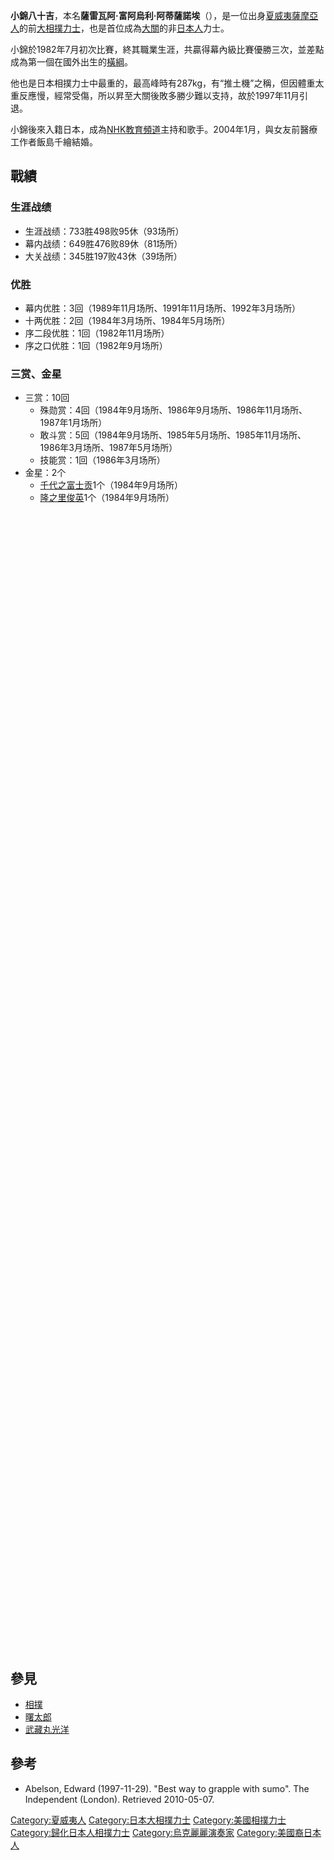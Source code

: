 {{Infobox 力士
|姓名 = 小錦八十吉
|图片 = [[File:Konishiki.jpg|180px]]
|说明 = 
|四股名 = 
|本名 = Saleva'a Fuauli Atisano'e<br/>日本姓名:鹽田八十吉
|昵称 = 
|出生 = {{birth date and age|1963|12|31}}
|出生地 = [[美国|美国]], [[夏威夷州|夏威夷州]], [[檀香山|檀香山]]
|去世 = 
|籍贯 = 
|身高 = 187cm(現在183cm)
|體重 = 275kg(現在153kg)
|BMI = 
|所属部屋 = [[高砂部屋|高砂部屋]]
|得意技 = 
|目前排名 = 
|最高等级 = [[大关|大关]]
|终生战绩 = 733胜498败95休（93场所）
|幕内战绩 = 649胜476败89休（81场所）
|冠军 = 幕内优胜：3回<br /> 十两优胜：2回<br /> 序二段优胜：1回<br /> 序之口优胜：1回
|奖金 = 
|首次登场 = 1982年7月
|新十両 = 
|晋升幕内 = 1984年7月
|辞职 = 1997年11月
|辞职后担任 = 佐ノ山親方
|其他活动 = 
|兴趣 = 
|备注 = 
|编写日期 = 
}}

'''小錦八十吉'''{{BD|1963年|12月31日||}}，本名'''薩雷瓦阿·富阿烏利·阿蒂薩諾埃'''（{{lang-haw|'''Saleva'a Fuauli Atisano'e'''}}），是一位出身[[夏威夷|夏威夷]][[薩摩亞人|薩摩亞人]]的前[[大相撲|大相撲]][[力士|力士]]，也是首位成為[[大關|大關]]的非[[日本人|日本人]]力士。

小錦於1982年7月初次比賽，終其職業生涯，共贏得幕內級比賽優勝三次，並差點成為第一個在國外出生的[[橫綱|橫綱]]。

他也是日本相撲力士中最重的，最高峰時有287kg，有“推土機”之稱，但因體重太重反應慢，經常受傷，所以昇至大關後敗多勝少難以支持，故於1997年11月引退。

小錦後來入籍日本，成為[[NHK教育頻道|NHK教育頻道]]主持和歌手。2004年1月，與女友前醫療工作者飯島千繪結婚。


== 戰績 ==

=== 生涯战绩 ===
* 生涯战绩：733胜498败95休（93场所）
* 幕内战绩：649胜476败89休（81场所）
* 大关战绩：345胜197败43休（39场所）

=== 优胜 ===
* 幕内优胜：3回（1989年11月场所、1991年11月场所、1992年3月场所）
* 十两优胜：2回（1984年3月场所、1984年5月场所）
* 序二段优胜：1回（1982年11月场所）
* 序之口优胜：1回（1982年9月场所）

=== 三赏、金星 ===
* 三赏：10回
** 殊勋赏：4回（1984年9月场所、1986年9月场所、1986年11月场所、1987年1月场所）
** 敢斗赏：5回（1984年9月场所、1985年5月场所、1985年11月场所、1986年3月场所、1987年5月场所）
** 技能赏：1回（1986年3月场所）
* 金星：2个
** [[千代之富士贡|千代之富士贡]]1个（1984年9月场所）
** [[隆之里俊英|隆之里俊英]]1个（1984年9月场所）


  {{Sumo record box start|小錦八十吉}}
  {{Sumo record year start|1982}}
    {{Basho}}
    {{Basho}}
    {{Basho}}
    {{Basho|maezumou}}
    {{Basho|YUSHO|rank=jk|r-no=32|tozai=e|win=7|loss=0}}
    {{Basho|YUSHO|rank=jo|r-no=56|tozai=w|win=7|loss=0}}
  {{Sumo record year end}}
    {{Sumo record year start|1983}}
    {{Basho|sa|50|w|6|1}}
    {{Basho|sa|2|w|6|1}}
    {{Basho|ma|28|w|6|1}}
    {{Basho|ma|8|w|4|3}}
    {{Basho|ma|6|e|6|1}}
    {{Basho|j|12|w|11|4}}
  {{Sumo record year end}}
  {{Sumo record year start|1984}}
    {{Basho|j|3|e|4|5|6<ref name="Konishiki11">途中休場</ref>}}
    {{Basho|YUSHO|rank=j|r-no=10|tozai=w|win=13|loss=2}}
    {{Basho|YUSHO|rank=j|r-no=2|tozai=e|win=11|loss=4}}
    {{Basho|M|11|E|8|7}}
    {{Basho|M|6|W|12|3|||F|O|*|*}}
    {{Basho|S||W|5|6|4<ref name="Konishiki11" />}}
  {{Sumo record year end}}
  {{Sumo record year start|1985}}
    {{Basho|M|1|W|6|9}}
    {{Basho|M|3|W|8|7}}
    {{Basho|K||W|12|3|||F}}
    {{Basho|S||W|9|6}}
    {{Basho|rank=s|r-no=|tozai=E|KYUJO}}
    {{Basho|M|9|W|11|4|||F}}
  {{Sumo record year end}}
  {{Sumo record year start|1986}}
    {{Basho|K||W|10|5}}
    {{Basho|K||E|12|3|||F|T}}
    {{Basho|S||W|3|6|6<ref name="Konishiki11" />}}
    {{Basho|KYUJO|rank=m|r-no=4|tozai=E|<ref name="Kotokaze2">[[公傷制度|公傷]]・全休</ref>}}
    {{Basho|M|4|E|12|3|||O}}
    {{Basho|S||W|10|5|||O}}
  {{Sumo record year end}}
  {{Sumo record year start|1987}}
    {{Basho|S||E|10|5|||O}}
    {{Basho|S||E|11|4}}
    {{Basho|S||E|12|3|||F}}
    {{Basho|O||W|9|6}}
    {{Basho|O||W|12|3}}
    {{Basho|O||E|8|7}}
  {{Sumo record year end}}
  {{Sumo record year start|1988}}
    {{Basho|HO||E|13|2}}
    {{Basho|O||W|8|7}}
    {{Basho|O||W|8|7}}
    {{Basho|O||W|8|7}}
    {{Basho|HO||E|3|12}}
    {{Basho|HO||W|10|5<ref name="Konishiki12">大関[[角番|角番]]（全7回）</ref>}}
  {{Sumo record year end}}
  {{Sumo record year start|1989}}
    {{Basho|HO||E|3|9|3<ref name="Konishiki11" />}}
    {{Basho|HO||W|10|5}}
    {{Basho|HO||W|9|6}}
    {{Basho|HO||W|8|7}}
    {{Basho|HO||W|5|10}}
    {{Basho|HO||W|14|1<ref name="Konishiki12" />||Y}}
  {{Sumo record year end}}
  {{Sumo record year start|1990}}
    {{Basho|O||E|10|5}}
    {{Basho|O||E|13|2<ref>[[北勝海信芳|北勝海]]・[[霧島一博|霧島]]と優勝決定戦</ref>}}
    {{Basho|O||E|12|3}}
    {{Basho|O||W|10|5}}
    {{Basho|O||E|9|6}}
    {{Basho|O||W|10|5}}
  {{Sumo record year end}}
  {{Sumo record year start|1991}}
    {{Basho|O||W|0|1|14<ref>初日不戦敗・休場</ref>}}
    {{Basho|O||W|9|6<ref name="Konishiki12" />}}
    {{Basho|O||E|14|1<ref>[[旭富士正也|旭富士]]と優勝決定戦</ref>}}
    {{Basho|O||E|12|3}}
    {{Basho|O||E|11|4}}
    {{Basho|O||W|13|2||Y}}
  {{Sumo record year end}}
  {{Sumo record year start|1992}}
    {{Basho|O||E|12|3}}
    {{Basho|O||E|13|2||Y}}
    {{Basho|O||E|9|6}}
    {{Basho|O||W|10|5}}
    {{Basho|O||W|9|6}}
    {{Basho|O||E|0|2|13<ref name="Konishiki11" />}}
  {{Sumo record year end}}
  {{Sumo record year start|1993}}
    {{Basho|O||W|10|5<ref name="Konishiki12" />}}
    {{Basho|O||W|9|6}}
    {{Basho|O||W|7|8}}
    {{Basho|O||W|9|6<ref name="Konishiki12" />}}
    {{Basho|HO||E|0|2|13<ref name="Konishiki11" />}}
    {{Basho|HO||E|6|9<ref name="Konishiki12" />}}
  {{Sumo record year end}}
  {{Sumo record year start|1994}}
    {{Basho|HS||W|2|13<ref>関脇陥落</ref>}}
    {{Basho|M|9|E|8|7}}
    {{Basho|M|5|E|5|10}}
    {{Basho|M|12|E|8|7}}
    {{Basho|M|10|E|8|7}}
    {{Basho|M|5|E|6|9}}
  {{Sumo record year end}}
  {{Sumo record year start|1995}}
    {{Basho|M|8|W|8|7}}
    {{Basho|M|3|E|5|10}}
    {{Basho|M|7|W|5|10}}
    {{Basho|M|13|W|9|6}}
    {{Basho|M|5|E|5|10}}
    {{Basho|M|10|W|8|7}}
  {{Sumo record year end}}
  {{Sumo record year start|1996}}
    {{Basho|M|8|E|7|8}}
    {{Basho|M|9|W|6|9}}
    {{Basho|M|14|E|10|5}}
    {{Basho|M|8|W|8|7}}
    {{Basho|M|4|E|4|11}}
    {{Basho|M|9|E|6|9}}
  {{Sumo record year end}}
  {{Sumo record year start|1997}}
    {{Basho|M|13|E|8|7}}
    {{Basho|M|10|W|6|7|2<ref>初日より休場・3日目から途中出場</ref>}}
    {{Basho|M|14|E|8|7}}
    {{Basho|M|9|W|8|7}}
    {{Basho|M|2|W|0|11|4<ref>4日目より途中休場・9日目から再出場</ref>}}
    {{Basho|INTAI|rank=M|r-no=14|tozai=E|win=5|loss=9}}
  {{Sumo record year end}}
  {{Sumo record box end}}
==參見==
* [[相撲|相撲]]
* [[曙太郎|曙太郎]]
* [[武藏丸光洋|武藏丸光洋]]

==參考==
*Abelson, Edward (1997-11-29). "Best way to grapple with sumo". The Independent (London). Retrieved 2010-05-07.

{{DEFAULTSORT:Konishiki Yasokichi}}
[[Category:夏威夷人|Category:夏威夷人]]
[[Category:日本大相撲力士|Category:日本大相撲力士]]
[[Category:美國相撲力士|Category:美國相撲力士]]
[[Category:歸化日本人相撲力士|Category:歸化日本人相撲力士]]
[[Category:烏克麗麗演奏家|Category:烏克麗麗演奏家]]
[[Category:美國裔日本人|Category:美國裔日本人]]